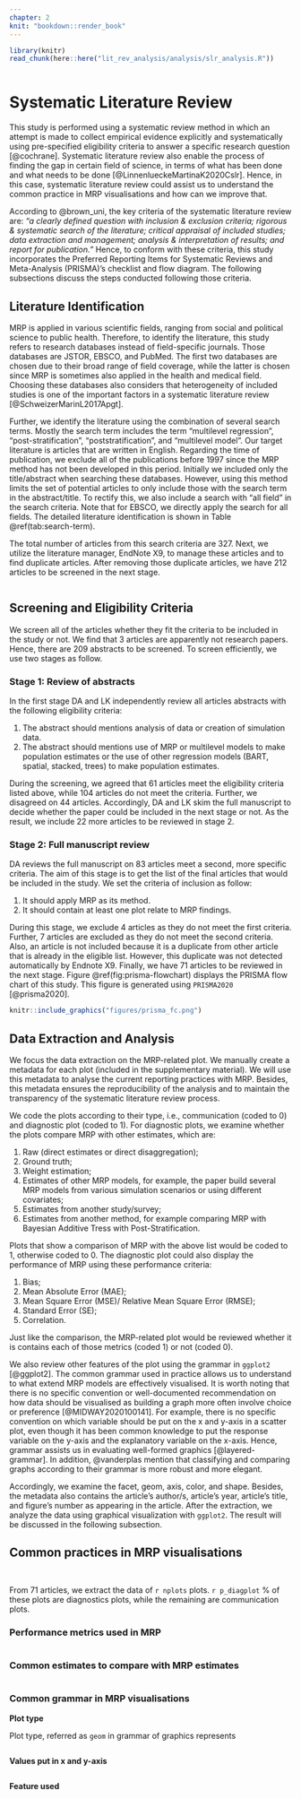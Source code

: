 ```yaml
---
chapter: 2
knit: "bookdown::render_book"
---
```


```r
library(knitr)
read_chunk(here::here("lit_rev_analysis/analysis/slr_analysis.R"))
```

```r
```


# Systematic Literature Review {#sec:syslitrev}

This study is performed using a systematic review method in which an attempt is made to collect empirical evidence explicitly and systematically using pre-specified eligibility criteria to answer a specific research question [@cochrane]. Systematic literature review also enable the process of finding the gap in certain field of science, in terms of what has been done and what needs to be done [@LinnenlueckeMartinaK2020Cslr]. Hence, in this case, systematic literature review could assist us to understand the common practice in MRP visualisations and how can we improve that. 

According to @brown_uni, the key criteria of the systematic literature review are: *"a clearly defined question with inclusion & exclusion criteria; rigorous & systematic search of the literature; critical appraisal of included studies; data extraction and management; analysis & interpretation of results; and report for publication."* Hence, to conform with these criteria, this study incorporates the Preferred Reporting Items for Systematic Reviews and Meta-Analysis (PRISMA)’s checklist and flow diagram. The following subsections discuss the steps conducted following those criteria. 

## Literature Identification 

MRP is applied in various scientific fields, ranging from social and political science to public health. Therefore, to identify the literature, this study refers to research databases instead of field-specific journals. Those databases are JSTOR, EBSCO, and PubMed. The first two databases are chosen due to their broad range of field coverage, while the latter is chosen since MRP is sometimes also applied in the health and medical field. Choosing these databases also considers that heterogeneity of included studies is one of the important factors in a systematic literature review [@SchweizerMarinL2017Apgt].

Further, we identify the literature using the combination of several search terms. Mostly the search term includes the term "multilevel regression", "post-stratification", "poststratification", and "multilevel model". Our target literature is articles that are written in English. Regarding the time of publication, we exclude all of the publications before 1997 since the MRP method has not been developed in this period. Initially we included only the title/abstract when searching these databases. However, using this method limits the set of potential articles to only include those with the search term in the abstract/title. To rectify this, we also include a search with "all field" in the search criteria. Note that for EBSCO, we directly apply the search for all fields. The detailed literature identification is shown in Table \@ref(tab:search-term). 

The total number of articles from this search criteria are 327. Next, we utilize the literature manager, EndNote X9, to manage these articles and to find duplicate articles. After removing those duplicate articles, we have 212 articles to be screened in the next stage. 

```r
```

## Screening and Eligibility Criteria

We screen all of the articles whether they fit the criteria to be included in the study or not. We find that 3 articles are apparently not research papers. Hence, there are 209 abstracts to be screened. To screen efficiently, we use two stages as follow. 

### Stage 1: Review of abstracts

In the first stage DA and LK independently review all articles abstracts with the following eligibility criteria:

1. The abstract should mentions analysis of data or creation of simulation data. 
2. The abstract should mentions use of MRP or multilevel models to make population estimates or the use of other regression models (BART, spatial, stacked, trees) to make population estimates.

During the screening, we agreed that 61 articles meet the eligibility criteria listed above, while 104 articles do not meet the criteria. Further, we disagreed on 44 articles. Accordingly, DA and LK skim the full manuscript to decide whether the paper could be included in the next stage or not. As the result, we include 22 more articles to be reviewed in stage 2. 

### Stage 2: Full manuscript review

DA reviews the full manuscript on 83 articles meet a second, more specific criteria. The aim of this stage is to get the list of the final articles that would be included in the study. We set the criteria of inclusion as follow:

1. It should apply MRP as its method.
2. It should contain at least one plot relate to MRP findings. 

During this stage, we exclude 4 articles as they do not meet the first criteria. Further, 7 articles are excluded as they do not meet the second criteria. Also, an article is not included because it is a duplicate from other article that is already in the eligible list. However, this duplicate was not detected automatically by Endnote X9. Finally, we have 71 articles to be reviewed in the next stage. Figure \@ref(fig:prisma-flowchart) displays the PRISMA flow chart of this study. This figure is generated using `PRISMA2020` [@prisma2020]. 

```r
knitr::include_graphics("figures/prisma_fc.png")
```

## Data Extraction and Analysis

We focus the data extraction on the MRP-related plot. We manually create a metadata for each plot (included in the supplementary material). We will use this metadata to analyse the current reporting practices with MRP. Besides, this metadata ensures the reproducibility of the analysis and to maintain the transparency of the systematic literature review process. 

We code the plots according to their type, i.e., communication (coded to 0) and diagnostic plot (coded to 1). For diagnostic plots, we examine whether the plots compare MRP with other estimates, which are:

1. Raw (direct estimates or direct disaggregation);
2. Ground truth;
3. Weight estimation;
4. Estimates of other MRP models, for example, the paper build several MRP models from various simulation scenarios or using different covariates;
5. Estimates from another study/survey;
6. Estimates from another method, for example comparing MRP with Bayesian Additive Tress with Post-Stratification. 

Plots that show a comparison of MRP with the above list would be coded to 1, otherwise coded to 0.
The diagnostic plot could also display the performance of MRP using these performance criteria:

1. Bias;
2. Mean Absolute Error (MAE);
3. Mean Square Error (MSE)/ Relative Mean Square Error (RMSE);
4. Standard Error (SE);
5. Correlation. 

Just like the comparison, the MRP-related plot would be reviewed whether it is contains each of those metrics (coded 1) or not (coded 0). 

We also review other features of the plot using the grammar in `ggplot2` [@ggplot2]. The common grammar used in practice allows us to understand to what extend MRP models are effectively visualised. It is worth noting that there is no specific convention or well-documented recommendation on how data should be visualised as building a graph more often involve choice or preference [@MIDWAY2020100141]. For example, there is no specific convention on which variable should be put on the x and y-axis in a scatter plot, even though it has been common knowledge to put the response variable on the y-axis and the explanatory variable on the x-axis. Hence, grammar assists us in evaluating well-formed graphics [@layered-grammar]. In addition, @vanderplas mention that classifying and comparing graphs according to their grammar is more robust and more elegant. 

Accordingly, we examine the facet, geom, axis, color, and shape. Besides, the metadata also contains the article's author/s, article's year, article's title, and figure's number as appearing in the article. After the extraction, we analyze the data using graphical visualization with `ggplot2`. The result will be discussed in the following subsection. 


## Common practices in MRP visualisations 

```r
```

```r
```

From 71 articles, we extract the data of `r nplots` plots. `r p_diagplot` % of these plots are diagnostics plots, while the remaining are communication plots. 

### Performance metrics used in MRP 

```r

```


### Common estimates to compare with MRP estimates

```r

```


### Common grammar in MRP visualisations

**Plot type**

Plot type, referred as `geom` in grammar of graphics represents 

```r
```

**Values put in x and y-axis**

```r
```

**Feature used**




